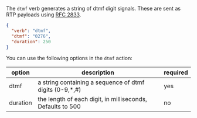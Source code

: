The `dtmf` verb generates a string of dtmf digit signals.  These are sent as RTP payloads using [RFC 2833](https://datatracker.ietf.org/doc/html/rfc2833).

```json
{
  "verb": "dtmf",
  "dtmf": "0276",
  "duration": 250
}
```

You can use the following options in the `dtmf` action:

| option        | description | required  |
| ------------- |-------------| -----|
| dtmf | a string containing a sequence of dtmf digits (0-9,*,#) | yes |
| duration | the length of each digit, in milliseconds,  Defaults to 500 | no |

